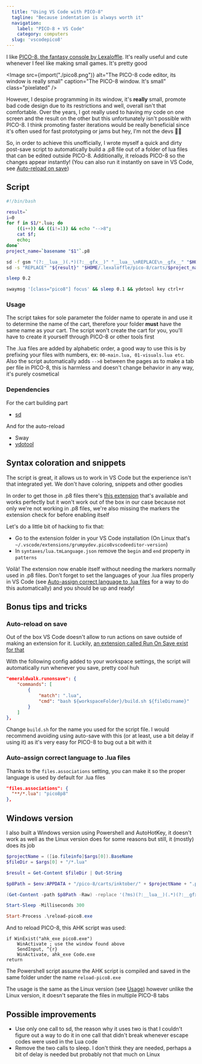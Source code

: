 ```yaml
---
  title: "Using VS Code with PICO-8"
  tagline: "Because indentation is always worth it"
  navigation:
    label: "PICO-8 + VS Code"
    category: computers
  slug: 'vscodepico8'
---
```


I like [PICO-8, the fantasy console by Lexaloffle](https://www.lexaloffle.com/pico-8.php). It's really useful and cute whenever I feel like making small games. It's pretty good

<Image
  src={import("./pico8.png")}
  alt="The PICO-8 code editor, its window is really small"
  caption="The PICO-8 window. It's small"
  class="pixelated"
/>

However, I despise programming in its window, it's **really** small, promote bad code design due to its restrictions and well, overall isn't that comfortable. Over the years, I got really used to having my code on one screen and the result on the other but this unfortunately isn't possible with PICO-8. I think promoting faster iterations would be really beneficial since it's often used for fast prototyping or jams but hey, I'm not the devs 🤷‍♀️

So, in order to achieve this unofficially, I wrote myself a quick and dirty post-save script to automatically build a .p8 file out of a folder of lua files that can be edited outside PICO-8. Additionally, it reloads PICO-8 so the changes appear instantly! (You can also run it instantly on save in VS Code, see [Auto-reload on save](#auto-reload-on-save))

## Script

```bash
#!/bin/bash

result=`
i=0
for f in $1/*.lua; do
    ((i++)) && ((i!=1)) && echo "-->8";
    cat $f;
    echo;
done`
project_name=`basename "$1"`.p8

sd -f gsm "(?:__lua__)(.*)(?:__gfx__)" "__lua__\nREPLACE\n__gfx__" "$HOME/.lexaloffle/pico-8/carts/$project_name"
sd -s "REPLACE" "${result}" "$HOME/.lexaloffle/pico-8/carts/$project_name"

sleep 0.2

swaymsg '[class="pico8"] focus' && sleep 0.1 && ydotool key ctrl+r
```

### Usage

The script takes for sole parameter the folder name to operate in and use it to determine the name of the cart, therefore your folder **must** have the same name as your cart. The script won't create the cart for you, you'll have to create it yourself through PICO-8 or other tools first

The .lua files are added by alphabetic order, a good way to use this is by prefixing your files with numbers, ex: `00-main.lua, 01-visuals.lua etc`. Also the script automatically adds `-->8` between the pages as to make a tab per file in PICO-8, this is harmless and doesn't change behavior in any way, it's purely cosmetical

### Dependencies

For the cart building part

- [sd](https://github.com/chmln/sd)

And for the auto-reload

- Sway
- [ydotool](https://github.com/ReimuNotMoe/ydotool)

## Syntax coloration and snippets

The script is great, it allows us to work in VS Code but the experience isn't that integrated yet. We don't have coloring, snippets and other goodies

In order to get those in .p8 files there's [this extension](https://marketplace.visualstudio.com/items?itemName=Grumpydev.pico8vscodeeditor) that's available and works perfectly but it won't work out of the box in our case because not only we're not working in .p8 files, we're also missing the markers the extension check for before enabling itself

Let's do a little bit of hacking to fix that:

- Go to the extension folder in your VS Code installation (On Linux that's `~/.vscode/extensions/grumpydev.pico8vscodeeditor-version`)
- In `syntaxes/lua.tmLanguage.json` remove the `begin` and `end` property in `patterns`

Voilà! The extension now enable itself without needing the markers normally used in .p8 files. Don't forget to set the languages of your .lua files properly in VS Code (see [Auto-assign correct language to .lua files](#auto-assign-correct-language-to-.lua-files) for a way to do this automatically) and you should be up and ready!

## Bonus tips and tricks

### Auto-reload on save

Out of the box VS Code doesn't allow to run actions on save outside of making an extension for it. Luckily, [an extension called Run On Save exist for that](https://marketplace.visualstudio.com/items?itemName=emeraldwalk.RunOnSave)

With the following config added to your workspace settings, the script will automatically run whenever you save, pretty cool huh

```json
"emeraldwalk.runonsave": {
    "commands": [
        {
            "match": ".lua",
            "cmd": "bash ${workspaceFolder}/build.sh ${fileDirname}"
        }
    ]
},
```

Change `build.sh` for the name you used for the script file. I would recommend avoiding using auto-save with this (or at least, use a bit delay if using it) as it's very easy for PICO-8 to bug out a bit with it

### Auto-assign correct language to .lua files

Thanks to the `files.associations` setting, you can make it so the proper language is used by default for .lua files

```json
"files.associations": {
  "**/*.lua": "pico8p8"
},
```

## Windows version

I also built a Windows version using Powershell and AutoHotKey, it doesn't work as well as the Linux version does for some reasons but still, it (mostly) does its job

```powershell
$projectName = ([io.fileinfo]$args[0]).BaseName
$fileDir = $args[0] + "/*.lua"

$result = Get-Content $fileDir | Out-String

$p8Path = $env:APPDATA + "/pico-8/carts/inktober/" + $projectName + ".p8"

(Get-Content -path $p8Path -Raw) -replace '(?ms)(?:__lua__)(.*)(?:__gfx__)', "__lua__`n$result`n__gfx__" | Set-Content -Path $p8Path

Start-Sleep -Milliseconds 300

Start-Process .\reload-pico8.exe
```

And to reload PICO-8, this AHK script was used:

```
if WinExist("ahk_exe pico8.exe")
    WinActivate ; use the window found above
    SendInput, ^{r}
    WinActivate, ahk_exe Code.exe
return
```

The Powershell script assume the AHK script is compiled and saved in the same folder under the name `reload-pico8.exe`

The usage is the same as the Linux version (see [Usage](#usage)) however unlike the Linux version, it doesn't separate the files in multiple PICO-8 tabs

## Possible improvements

- Use only one call to sd, the reason why it uses two is that I couldn't figure out a way to do it in one call that didn't break whenever escape codes were used in the Lua code
- Remove the two calls to sleep. I don't think they are needed, perhaps a bit of delay is needed but probably not that much on Linux
